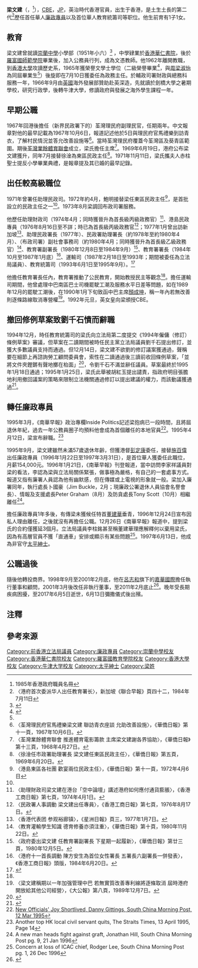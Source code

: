 '''梁文建'''（{{lang-en|Michael Leung Man-kin}}，{{bd|1938年|11月16日|2017年|6月5日}}<ref>1985年香港政府職員名冊</ref>），[[英帝國司令勳章|CBE]]，[[太平紳士|JP]]，英治時代香港官員，出生于香港，是土生土長的第二代<ref name="zb840711">〈港府首次委派华人出任教育署长〉，新加坡《聯合早報》頁四十二，1984年7月11日</ref>歷任首任華人[[廉政專員|廉政專員]]以及首位華人教育統籌司等职位。他生前育有1子1女{{noteTag|資料出自1994年由盧子健和何安達所著的《香港人名錄》（天地圖書出版）第325頁。}}。

==教育==
梁文建曾就讀[[崇蘭中學|崇蘭中學]]小學部（1951年小六）<ref>{{cite news |title=崇蘭中學行畢業禮 郭贊頒獎並致訓詞 |url=https://mmis.hkpl.gov.hk/coverpage/-/coverpage/view?_coverpage_WAR_mmisportalportlet_hsf=%E7%95%A2%E6%A5%AD%E7%A6%AE&_coverpage_WAR_mmisportalportlet_actual_q=%28%20verbatim_dc.collection%3A%28%22Old%5C%20HK%5C%20Newspapers%22%29%20%29%20AND+%28%20%28%20allTermsMandatory%3A%28true%29%20OR+all_dc.title%3A%28%E7%95%A2%E6%A5%AD%E7%A6%AE%29%20OR+all_dc.creator%3A%28%E7%95%A2%E6%A5%AD%E7%A6%AE%29%20OR+all_dc.contributor%3A%28%E7%95%A2%E6%A5%AD%E7%A6%AE%29%20OR+all_dc.subject%3A%28%E7%95%A2%E6%A5%AD%E7%A6%AE%29%20OR+fulltext%3A%28%E7%95%A2%E6%A5%AD%E7%A6%AE%29%20OR+all_dc.description%3A%28%E7%95%A2%E6%A5%AD%E7%A6%AE%29%20%29%20%29&_coverpage_WAR_mmisportalportlet_sort_field=dc.publicationdate_bsort&p_r_p_-1078056564_c=QF757YsWv58JCjtBMMIqom5UntOT6%2Fsc&_coverpage_WAR_mmisportalportlet_o=1396&_coverpage_WAR_mmisportalportlet_sort_order=desc&_coverpage_WAR_mmisportalportlet_filter=dc.publicationdate_dt%3A%5B1950-01-01T00%3A00%3A00Z+TO+1959-12-31T15%3A59%3A59Z%5D |page=3 |language= |newspaper=華僑日報 | date=1951-07-22 |accessdate=2022-05-14 |quote= }}</ref>
，中學肄業於[[香港華仁書院|香港華仁書院]]，後於[[羅富國師範學院|羅富國師範學院]]畢業後，加入公務員行列，成為文憑教師。他1962年離開教職，到[[香港大學|香港大學]]攻讀歷史系，1965年獲榮譽文學士學位（二級榮譽畢業<ref name="香港大學畢業典禮 領受學位名單">{{cite news |title=香港大學畢業典禮 領受學位名單 |url=https://mmis.hkpl.gov.hk/coverpage/-/coverpage/view?_coverpage_WAR_mmisportalportlet_hsf=%E7%95%A2%E6%A5%AD%E5%85%B8%E7%A6%AE&p_r_p_-1078056564_c=QF757YsWv5%2BakvA8rFW5Eu6Hgt2dLc3s&_coverpage_WAR_mmisportalportlet_o=387&_coverpage_WAR_mmisportalportlet_actual_q=%28%20verbatim_dc.collection%3A%28%22Old%5C%20HK%5C%20Newspapers%22%29%20%29%20AND+%28%20%28%20allTermsMandatory%3A%28true%29%20OR+all_dc.title%3A%28%E7%95%A2%E6%A5%AD%E5%85%B8%E7%A6%AE%29%20OR+all_dc.creator%3A%28%E7%95%A2%E6%A5%AD%E5%85%B8%E7%A6%AE%29%20OR+all_dc.contributor%3A%28%E7%95%A2%E6%A5%AD%E5%85%B8%E7%A6%AE%29%20OR+all_dc.subject%3A%28%E7%95%A2%E6%A5%AD%E5%85%B8%E7%A6%AE%29%20OR+fulltext%3A%28%E7%95%A2%E6%A5%AD%E5%85%B8%E7%A6%AE%29%20OR+all_dc.description%3A%28%E7%95%A2%E6%A5%AD%E5%85%B8%E7%A6%AE%29%20%29%20%29&_coverpage_WAR_mmisportalportlet_sort_field=dc.publicationdate_bsort&_coverpage_WAR_mmisportalportlet_sort_order=desc&_coverpage_WAR_mmisportalportlet_filter=dc.publicationdate_dt%3A%5B1960-01-01T00%3A00%3A00Z+TO+1969-12-31T15%3A59%3A59Z%5D |page=14 |language= |publisher=華僑日報 | date=1965-11-25 |accessdate=2022-04-02 |quote= }}</ref>，與[[周梁淑怡|周梁淑怡]]為同屆畢業生<ref name="香港大學畢業典禮 領受學位名單" />）後旋即在7月10日獲委任為政務主任。於輔政司署財政與總務科服務一年，1966年9月由[[英國|英國]]海外發展部贊助赴英深造，先就讀於劍橋大學之暑期學校，研究行政學，後轉牛津大學，修讀政府與發展之海外學生課程一年。

==早期公職==
1967年回港後擔任（新界民政署下的）荃灣理民府副理民官，任期兩年。中文報章對他的最早記載為1967年10月6日，報道記述他於5日與理民府官馬禮樂到訪青衣，了解村民情況並答允改善設施等<ref>〈荃灣理民府官馬禮樂梁文建 聯訪青衣座談 允助改善設施〉，《華僑日報》第十一頁，1967年10月6日。</ref>。當時荃灣理民府覆蓋今荃灣區及葵青區範圍。期後[[荃灣業餘體育聯會|荃灣業餘體育聯會]]成立，梁氏擔任主席<ref>〈荃灣業餘體育聯會 推進體育電影籌款 主席梁文建謝各界協助〉，《華僑日報》第十三頁，1968年4月27日。</ref>。1969年6月19日，港府公布梁文建獲升，同年7月接替徐淦為東區民政主任<ref>〈徐淦任市政署助理署長 梁文建任東區民政主任〉，《華僑日報》第五頁，1969年6月20日。</ref>。1971年11月11日，梁氏攜夫人赤柱聖士提反小學畢業典禮，是報章提及其已婚的最早記錄。

==出任較高級職位==
1971年曾署任助理民政司。1972年約4月，鮑明接替梁任東區民政主任<ref>〈港島東區各社團 歡宴兩位民政主任〉，《華僑日報》第十一頁，1972年4月6日</ref>，是首批設立的民政主任之一<ref name="zb840711"></ref>。1973年8月梁調回布政司署服務。

他歷任助理財政司（1974年4月；同時獲晉升為首長級丙級政務官）<ref>〈助理財政司梁文建在港台「空中論壇」講述港府如何應付通貨膨脹〉，《香港工商日報》第七頁，1974年4月1日。</ref>、港島民政專員（1976年8月16日至不詳；時已為首長級丙級政務官<ref>〈民政署人事調動 梁文建出任專員〉，《香港工商日報》第七頁，1976年8月17日。</ref>；1977年1月曾出訪新加坡<ref>〈香港代表团 参观裕廊镇〉，《星洲日報》頁三，1977年1月7日。</ref>、助理民政署長（1977年）、民政署助理署長（約1978年至約1980年4月）、（布政司署）副社會事務司（約1980年4月；同時獲晉升為首長級乙級政務官）<ref>〈教育灌輸學生知識 德育修養亦須注重〉，《華僑日報》第十頁，1980年11月22日。</ref>、教育署副署長（1980年12月8日至1984年9月）<ref>〈政府委出梁文建 任教育署副署長 下星期一起履新〉，《華僑日報》第廿三頁，1980年12月5日。</ref>、教育署署長（1984年10月至1987年1月底）<ref>〈港府十一首長調動 陳方安生為首位女性署長 五署長六副署長一併發表〉，《香港工商日報》頭版，1984年6月20日。</ref>、運輸司（1987年2月18日至1993年；期間被委任為立法局議員）、教育統籌司（1993年6月1日至1995年9月）。<ref name="wy">{{Cite web |url=http://www.wyhkpsa.org/obituary |title=香港華仁書院舊生會：訃聞 |access-date=2020-08-15 |archive-date=2021-03-07 |archive-url=https://web.archive.org/web/20210307080957/https://wyhkpsa.org/obituary |dead-url=no }}</ref>

他擔任教育署長任內，教育署推動了公民教育，開始教授民主等觀念<ref name="zb840711"></ref>。擔任運輸司期間，他曾處理中巴南區巴士司機罷駛工潮及服務水平日差等問題，如在1989年12月的罷駛工潮後，在1990年1月下旬致函中巴主席[[顏成坤|顏成坤]]，稱一年內若無改善則逐條路線取消專營權<ref>〈梁文建稱期以一年加强管理中巴 若無實質改善專利線將逐條取消 屆時港府開放給其他公司經營〉，《大公報》第八頁，1989年12月7日。</ref>。1992年元旦，英女皇向梁頒授CBE。

==撤回修例草案致劉千石憤而辭職==
1994年12月，時任教育統籌司的梁氏向立法局第二度提交《1994年僱傭（修訂）條例草案》審議，但草案在二讀期間被時任民主黨立法局議員劉千石提出修訂，並獲大多數議員支持而通過。但12月14日，梁文建不欲劉的修訂議案獲通過，聲稱要在細節上再諮詢勞工顧問委員會，索性在二讀通過後三讀前收回條例草案，「並將文件夾鏗鏘有聲地擲在枱面」<ref>{{Cite web |url=https://hk.appledaily.com/local/20160718/UXX2N3XL3QGFBB2JDFASQZYFKE/ |title=〈襄高：鍍金養老好去處〉，《蘋果日報》，2016年7月8日 |access-date=2020年8月14日 |archive-date=2021年6月21日 |archive-url=https://web.archive.org/web/20210621163241/https://hk.appledaily.com/local/20160718/UXX2N3XL3QGFBB2JDFASQZYFKE/ |dead-url=no }}</ref>，令劉千石不滿並辭任議員。草案最終於1995年1月18日通過；1995年1月25日，梁氏此舉被胡紅玉提出譴責，指政府明目張膽地利用撤回議案的策略來限制立法機關通過修訂以提出建議的權力，而該動議獲通過<ref>{{Cite web |url=https://www.legco.gov.hk/yr94-95/chinese/lc_sitg/hansard/h950125.pdf |title=立法會議事錄，1995年1月25日 |accessdate=2020年8月14日 |archive-date=2019年11月1日 |archive-url=https://web.archive.org/web/20191101014658/https://www.legco.gov.hk/yr94-95/chinese/lc_sitg/hansard/h950125.pdf |dead-url=no }}</ref>。

==轉任廉政專員==
1995年3月，《南華早報》政治專欄Inside Politics記述梁抱病已一段時間，且將屆退休年紀，過去一年公務員圈子均預料他會成為首個離任的本地官員<ref>[https://www.scmp.com/article/109957/new-officials-joy-shortlived New Officials' Joy Shortlived, Danny Gittings, South China Morning Post, 12 Mar 1995]</ref>。1995年4月12日，梁宣布辭職。<ref>Another top HK local civil servant quits, The Straits Times, 13 April 1995, Page 14</ref>

1995年9月，梁文建雖然未滿57歲退休年齡，但獲港督[[彭定康|彭定康]]委任，接替[[施百偉|施百偉]]出任廉政專員（1996年1月22日至1997年3月31日），是首位華人獲委任此職位，月薪154,000元。1996年1月21日，《南華早報》刊登報道，當中訪問李家祥議員對梁的看法，李認為梁與立法局關係緊張，做事極為嚴格，有自己的一套處事方式。報道又指有廉署人員認為他有幽默感，但在傳媒或上電視的形象就一般。梁加入廉署同年，執行處長卜國豪（Jim Buckle，2月；現廉政公署退休人員協會名譽會長）、情報及支援處長Peter Graham（8月）及防貪處長Tony Scott（10月）相繼離任<ref>A new man heads fight against graft, Jonathan Hill, South China Morning Post pg. 9, 21 Jan 1996</ref>。

擔任廉政專員1年多後，有傳梁未獲候任特首[[董建華|董建華]]垂青，1996年12月24日宣布因私人理由離任，之後就沒有再擔任公職。12月26日《南華早報》報道中，提到梁氏的合約僅獲延3個月。立法局議員李柱銘甚至稱董建華理應解釋何以棄用梁氏，因為有高層官員不獲「直通車」安排或顯示有某些問題<ref>Concern at loss of ICAC chief, Rodger Lee, South China Morning Post pg. 1, 26 Dec 1996</ref>。1997年6月13日，他成為非官守[[太平紳士|太平紳士]]。

==公職過後==
隨後他轉投商界。1998年9月至2001年2月底，他在[[呂志和|呂志和]]旗下的[[嘉華國際|嘉華國際]]擔任執行董事和顧問，2001年3月後改任非執行董事，至2011年2月底止<ref>{{Cite web |url=https://webb-site.com/dbpub/positions.asp?p=12894 |title=Who’s Who: Leung, Michael Man Kin |accessdate=2020-08-14 |archive-date=2014-09-16 |archive-url=https://web.archive.org/web/20140916140110/http://webb-site.com/dbpub/positions.asp?p=12894 |dead-url=no }}</ref>。晚年受長期疾病困擾，至2017年6月5日逝世，6月13日彌撒儀式後出殯。

==注釋==
{{noteFoot}}

==參考來源==
{{reflist}}

{{s-start}}
{{s-off}}
{{succession box
 | before = [[施百偉|施百偉]]
 | title  = 第8任[[廉政專員|香港總督特派廉政專員]]
 | years  = 1996年1月－1997年3月
 | after  = [[任關佩英|任關佩英]]}}
{{end}}

{{香港廉政專員}}
{{DEFAULTSORT: Leung Man-kin}}
[[Category:前香港立法局議員|Category:前香港立法局議員]]
[[Category:廉政專員|Category:廉政專員]]
[[Category:崇蘭中學校友|Category:崇蘭中學校友]]
[[Category:香港華仁書院校友|Category:香港華仁書院校友]]
[[Category:羅富國教育學院校友|Category:羅富國教育學院校友]]
[[Category:香港大學校友|Category:香港大學校友]]
[[Category:牛津大学校友|Category:牛津大学校友]]
[[Category:太平紳士|Category:太平紳士]]
[[Category:梁姓|Category:梁姓]]